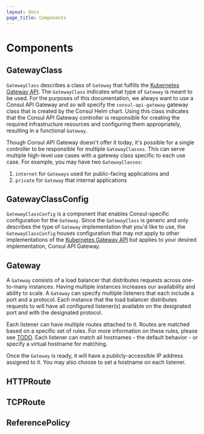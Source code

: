 ```yaml
---
layout: docs
page_title: Components
---
```


# Components

## GatewayClass

`GatewayClass` describes a class of `Gateway` that fulfills the [Kubernetes Gateway API](https://gateway-api.sigs.k8s.io/).
The `GatewayClass` indicates what type of `Gateway` is meant to be used. For the purposes of this documentation, we always
want to use a Consul API Gateway and so will specify the `consul-api-gateway` gateway class that is created by the Consul Helm chart.
Using this class indicates that the Consul API Gateway controller is responsible for creating the required infrastructure resources
and configuring them appropriately, resulting in a functional `Gateway`.

Though Consul API Gateway doesn't offer it today, it's possible for a single controller to be responsible for multiple `GatewayClasses`.
This can serve multiple high-level use cases with a gateway class specific to each use case. For example, you may have two `GatewayClasses`:

1. `internet` for `Gateways` used for public-facing applications and
2. `private` for `Gateway` that  internal applications

## GatewayClassConfig

`GatewayClassConfig` is a component that enables Consul-specific configuration for the `Gateway`. Since the `GatewayClass`
is generic and only describes the type of `Gateway` implementation that you'd like to use, the `GatewayClassConfig` houses
configuration that may not apply to other implementations of the [Kubernetes Gateway API](https://gateway-api.sigs.k8s.io/)
but applies to your desired implementation, Consul API Gateway.

## Gateway

A `Gateway` consists of a load balancer that distributes requests across one-to-many instances. Having multiple instances increases our availability
and ability to scale. A `Gateway` can specify multiple listeners that each include a port and a protocol. Each instance that the load balancer
distributes requests to will have all configured listener(s) available on the designated port and with the designated protocol.

Each listener can have multiple routes attached to it. Routes are matched based on a specific set of rules. For more information on these rules, please
see [TODO](). Each listener can match all hostnames - the default behavior - or specify a virtual hostname for matching.

Once the `Gateway` is ready, it will have a publicly-accessible IP address assigned to it. You may also choose to set a hostname on each listener.

## HTTPRoute

## TCPRoute

## ReferencePolicy
